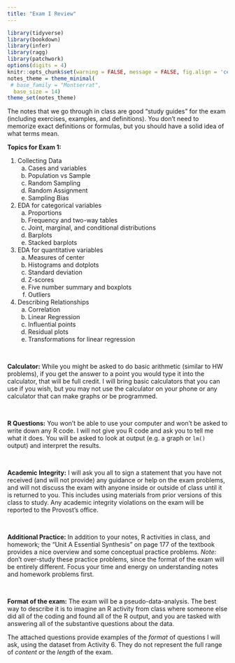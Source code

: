 ```yaml
---
title: "Exam I Review"
---
```


```r
library(tidyverse)
library(bookdown)
library(infer)
library(ragg)
library(patchwork)
options(digits = 4)
knitr::opts_chunk$set(warning = FALSE, message = FALSE, fig.align = 'center', fig.width = 5, fig.height = 3, dev = ragg::agg_png())
notes_theme = theme_minimal(
 # base_family = "Montserrat", 
  base_size = 14)
theme_set(notes_theme)
```

The notes that we go through in class are good "study guides" for the exam (including exercises, examples, and definitions). You don't need to memorize exact definitions or formulas, but you should have a solid idea of what terms mean. 

**Topics for Exam 1:**

1. Collecting Data
    a) Cases and variables
    a) Population vs Sample
    a) Random Sampling
    b) Random Assignment
    c) Sampling Bias
2. EDA for categorical variables
    a) Proportions
    a) Frequency and two-way tables
    a) Joint, marginal, and conditional distributions
    a) Barplots
    a) Stacked barplots
3. EDA for quantitative variables
    a) Measures of center
    a) Histograms and dotplots
    a) Standard deviation 
    a) Z-scores
    a) Five number summary and boxplots
    a) Outliers
4. Describing Relationships
    a) Correlation
    a) Linear Regression 
    a) Influential points
    a) Residual plots
    a) Transformations for linear regression
  
$~$

**Calculator:** While you might be asked to do basic arithmetic (similar to HW problems), if you get the answer to a point you would type it into the calculator, that will be full credit. I will bring basic calculators that you can use if you wish, but you may not use the calculator on your phone or any calculator that can make graphs or be programmed. 

$~$

**R Questions:** You won't be able to use your computer and won't be asked to write down any R code. I will not give you R code and ask you to tell me what it does. You will be asked to look at output (e.g. a graph or `lm()` output) and interpret the results. 

$~$

**Academic Integrity:** I will ask you all to sign a statement that you have not received (and will not provide) any guidance or help on the exam problems, and will not discuss the exam with anyone inside or outside of class until it is returned to you. This includes using materials from prior versions of this class to study. Any academic integrity violations on the exam will be reported to the Provost's office.

$~$

**Additional Practice:** In addition to your notes, R activities in class, and homework; the "Unit A Essential Synthesis" on page 177 of the textbook provides a nice overview and some conceptual practice problems. *Note:* don't over-study these practice problems, since the format of the exam will be entirely different. Focus your time and energy on understanding notes and homework problems first.

$~$

**Format of the exam:** The exam will be a pseudo-data-analysis. The best way to describe it is to imagine an R activity from class where someone else did all of the coding and found all of the R output, and you are tasked with answering all of the substantive questions about the data. 

The attached questions provide examples of the *format* of questions I will ask, using the dataset from Activity 6. They do not represent the full range of *content* or the *length* of the exam. 

